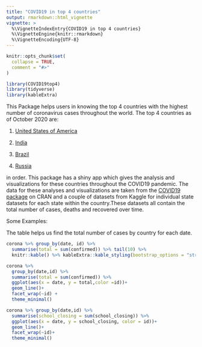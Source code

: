 ```yaml
---
title: "COVID19 in top 4 countries"
output: rmarkdown::html_vignette
vignette: >
  %\VignetteIndexEntry{COVID19 in top 4 countries}
  %\VignetteEngine{knitr::rmarkdown}
  %\VignetteEncoding{UTF-8}
---
```


```r
knitr::opts_chunk$set(
  collapse = TRUE,
  comment = "#>"
)
```

```r
library(COVID19top4)
library(tidyverse)
library(kableExtra)
```

This Package helps users in knowing the top 4 countries with the highest number of coronavirus cases throughout the world. The top 4 countries as of October 2020 are:

1. [United States of America](https://www.kaggle.com/sudalairajkumar/covid19-in-usa) 

1. [India](https://www.kaggle.com/sudalairajkumar/covid19-in-india) 

1. [Brazil](https://www.kaggle.com/unanimad/corona-virus-brazil)

1. [Russia](https://www.kaggle.com/kapral42/covid19-russia-regions-cases)

in order. This package has a shiny app which gives the analysis and visualizations for these countries throughout the COVID19 pandemic. The data for these analyses and visualizations are taken from the [COVID19 package](https://cran.r-project.org/package=COVID19) on CRAN and a couple of datasets from Kaggle for individual state datasets for each state within the country.These datasets all contain the total number of cases, deaths and recovered over time.

Some Examples:

The table helps us find the total number of cases by country for each date.

```r
corona %>% group_by(date, id) %>% 
  summarise(total = sum(confirmed)) %>% tail(10) %>% 
  knitr::kable() %>% kableExtra::kable_styling(bootstrap_options = "striped")
```

```r
corona %>% 
  group_by(date,id) %>%
  summarise(total = sum(confirmed)) %>% 
  ggplot(aes(x = date, y = total,color =id))+
  geom_line()+ 
  facet_wrap(~id) +
  theme_minimal()
```

```r
corona %>% group_by(date,id) %>% 
  summarise(school_closing = sum(school_closing)) %>% 
  ggplot(aes(x = date, y = school_closing, color = id))+
  geom_line()+
  facet_wrap(~id)+
  theme_minimal()
```

